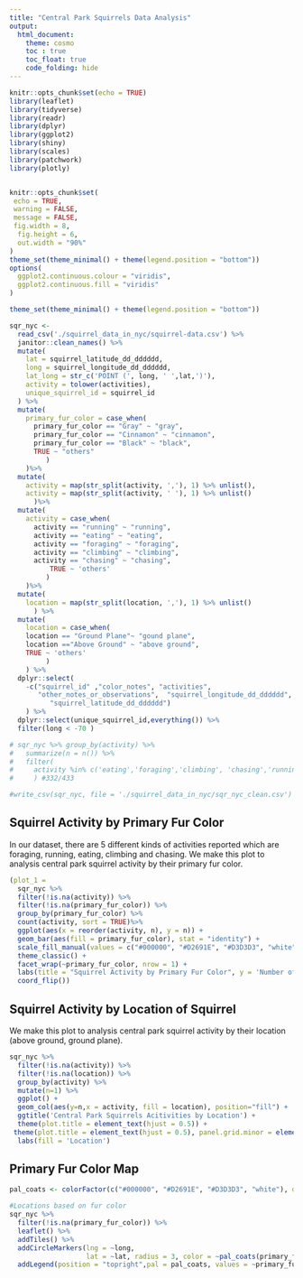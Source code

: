 ```yaml
---
title: "Central Park Squirrels Data Analysis"
output:
  html_document:
    theme: cosmo
    toc : true
    toc_float: true
    code_folding: hide
---
```


```r
knitr::opts_chunk$set(echo = TRUE)
library(leaflet)
library(tidyverse)
library(readr)
library(dplyr)
library(ggplot2)
library(shiny)
library(scales)
library(patchwork)
library(plotly)


knitr::opts_chunk$set(
 echo = TRUE,
 warning = FALSE,
 message = FALSE, 
 fig.width = 8, 
  fig.height = 6,
  out.width = "90%"
)
theme_set(theme_minimal() + theme(legend.position = "bottom"))
options(
  ggplot2.continuous.colour = "viridis",
  ggplot2.continuous.fill = "viridis"
)

theme_set(theme_minimal() + theme(legend.position = "bottom"))
```

```r
sqr_nyc <- 
  read_csv('./squirrel_data_in_nyc/squirrel-data.csv') %>% 
  janitor::clean_names() %>% 
  mutate(
    lat = squirrel_latitude_dd_dddddd,
    long = squirrel_longitude_dd_dddddd,
    lat_long = str_c('POINT (', long, ' ',lat,')'),
    activity = tolower(activities),
    unique_squirrel_id = squirrel_id
  ) %>% 
  mutate(
    primary_fur_color = case_when(
      primary_fur_color == "Gray" ~ "gray",
      primary_fur_color == "Cinnamon" ~ "cinnamon",
      primary_fur_color == "Black" ~ "black",
      TRUE ~ "others"
         )
    )%>%
  mutate(
    activity = map(str_split(activity, ','), 1) %>% unlist(),
    activity = map(str_split(activity, ' '), 1) %>% unlist()
      )%>% 
  mutate(
    activity = case_when(
      activity == "running" ~ "running",
      activity == "eating" ~ "eating",
      activity == "foraging" ~ "foraging",
      activity == "climbing" ~ "climbing",
      activity == "chasing" ~ "chasing",
          TRUE ~ 'others'
         )
    )%>%
  mutate(
    location = map(str_split(location, ','), 1) %>% unlist()
      ) %>% 
  mutate(
    location = case_when(
    location == "Ground Plane"~ "gound plane",
    location =="Above Ground" ~ "above ground",
    TRUE ~ 'others'
         )
    ) %>%
  dplyr::select(
    -c("squirrel_id" ,"color_notes", "activities",
       "other_notes_or_observations",  "squirrel_longitude_dd_dddddd",
          "squirrel_latitude_dd_dddddd")
    ) %>% 
  dplyr::select(unique_squirrel_id,everything()) %>% 
  filter(long < -70 )

# sqr_nyc %>% group_by(activity) %>%
#   summarize(n = n()) %>%
#   filter(
#     activity %in% c('eating','foraging','climbing', 'chasing','running')
#     ) #332/433

#write_csv(sqr_nyc, file = './squirrel_data_in_nyc/sqr_nyc_clean.csv')
```

## Squirrel Activity by Primary Fur Color

In our dataset, there are 5 different kinds of activities reported which are foraging, running, eating, climbing and chasing. We make this plot to analysis central park squirrel activity by their primary fur color. 

```r
(plot_1 = 
  sqr_nyc %>%
  filter(!is.na(activity)) %>% 
  filter(!is.na(primary_fur_color)) %>% 
  group_by(primary_fur_color) %>%
  count(activity, sort = TRUE)%>%
  ggplot(aes(x = reorder(activity, n), y = n)) + 
  geom_bar(aes(fill = primary_fur_color), stat = "identity") + 
  scale_fill_manual(values = c("#000000", "#D2691E", "#D3D3D3", "white")) +
  theme_classic() + 
  facet_wrap(~primary_fur_color, nrow = 1) +
  labs(title = "Squirrel Activity by Primary Fur Color", y = 'Number of Observations', x = 'Activity') +
  coord_flip())

```


## Squirrel Activity by Location of Squirrel

We make this plot to analysis central park squirrel activity by their location (above ground, ground plane). 

```r
sqr_nyc %>%
  filter(!is.na(activity)) %>% 
  filter(!is.na(location)) %>% 
  group_by(activity) %>%
  mutate(n=1) %>%
  ggplot() +
  geom_col(aes(y=n,x = activity, fill = location), position="fill") +
  ggtitle('Central Park Squirrels Acitivities by Location') +
  theme(plot.title = element_text(hjust = 0.5)) +
 theme(plot.title = element_text(hjust = 0.5), panel.grid.minor = element_blank(),panel.grid.major = element_blank())+ labs( x = 'Activity', y= 'Proportion')+
  labs(fill = 'Location') 
```


## Primary Fur Color Map

```r
pal_coats <- colorFactor(c("#000000", "#D2691E", "#D3D3D3", "white"), domain = c("black", "cinnamon", "grey", "others"))

#Locations based on fur color
sqr_nyc %>%
  filter(!is.na(primary_fur_color)) %>%
  leaflet() %>%
  addTiles() %>%
  addCircleMarkers(lng = ~long,
                   lat = ~lat, radius = 3, color = ~pal_coats(primary_fur_color), stroke = FALSE, fillOpacity = 0.5) %>%
  addLegend(position = "topright",pal = pal_coats, values = ~primary_fur_color)
```





